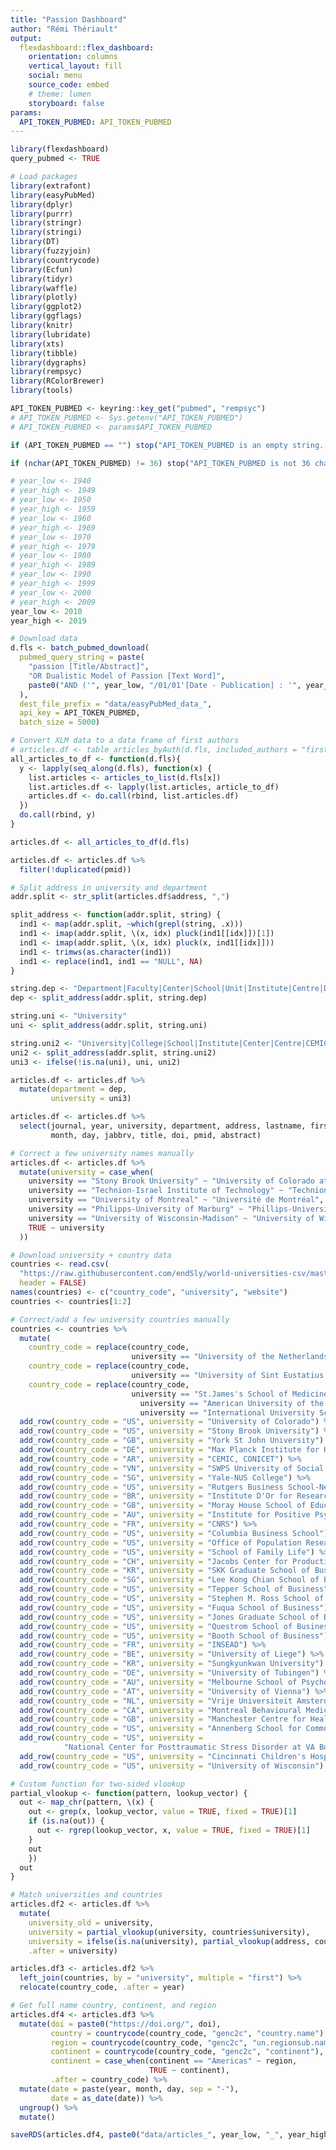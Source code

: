 ```yaml
---
title: "Passion Dashboard"
author: "Rémi Thériault"
output:
  flexdashboard::flex_dashboard:
    orientation: columns
    vertical_layout: fill
    social: menu
    source_code: embed
    # theme: lumen
    storyboard: false
params:
  API_TOKEN_PUBMED: API_TOKEN_PUBMED
---
```


```r
library(flexdashboard)
query_pubmed <- TRUE
```

```r
# Load packages
library(extrafont)
library(easyPubMed)
library(dplyr)
library(purrr)
library(stringr)
library(stringi)
library(DT)
library(fuzzyjoin)
library(countrycode)
library(Ecfun)
library(tidyr)
library(waffle)
library(plotly)
library(ggplot2)
library(ggflags)
library(knitr)
library(lubridate)
library(xts)
library(tibble)
library(dygraphs)
library(rempsyc)
library(RColorBrewer)
library(tools)

```

```r
API_TOKEN_PUBMED <- keyring::key_get("pubmed", "rempsyc")
# API_TOKEN_PUBMED <- Sys.getenv("API_TOKEN_PUBMED")
# API_TOKEN_PUBMED <- params$API_TOKEN_PUBMED

if (API_TOKEN_PUBMED == "") stop("API_TOKEN_PUBMED is an empty string. Terminating workflow.")

if (nchar(API_TOKEN_PUBMED) != 36) stop("API_TOKEN_PUBMED is not 36 characters-long. Terminating workflow.")

```

```r
# year_low <- 1940
# year_high <- 1949
# year_low <- 1950
# year_high <- 1959
# year_low <- 1960
# year_high <- 1969
# year_low <- 1970
# year_high <- 1979
# year_low <- 1980
# year_high <- 1989
# year_low <- 1990
# year_high <- 1999
# year_low <- 2000
# year_high <- 2009
year_low <- 2010
year_high <- 2019

# Download data
d.fls <- batch_pubmed_download(
  pubmed_query_string = paste(
    "passion [Title/Abstract]",
    "OR Dualistic Model of Passion [Text Word]",
    paste0("AND ('", year_low, "/01/01'[Date - Publication] : '", year_high, "/12/31'[Date - Publication])")
  ),
  dest_file_prefix = "data/easyPubMed_data_",
  api_key = API_TOKEN_PUBMED,
  batch_size = 5000)

```

```r
# Convert XLM data to a data frame of first authors
# articles.df <- table_articles_byAuth(d.fls, included_authors = "first")
all_articles_to_df <- function(d.fls){
  y <- lapply(seq_along(d.fls), function(x) {
    list.articles <- articles_to_list(d.fls[x])
    list.articles.df <- lapply(list.articles, article_to_df)
    articles.df <- do.call(rbind, list.articles.df)
  })
  do.call(rbind, y)
}

articles.df <- all_articles_to_df(d.fls)

articles.df <- articles.df %>% 
  filter(!duplicated(pmid))

```

```r
# Split address in university and department
addr.split <- str_split(articles.df$address, ",")

split_address <- function(addr.split, string) {
  ind1 <- map(addr.split, ~which(grepl(string, .x)))
  ind1 <- imap(addr.split, \(x, idx) pluck(ind1[[idx]])[1])
  ind1 <- imap(addr.split, \(x, idx) pluck(x, ind1[[idx]]))
  ind1 <- trimws(as.character(ind1))
  ind1 <- replace(ind1, ind1 == "NULL", NA)
}

string.dep <- "Department|Faculty|Center|School|Unit|Institute|Centre|Division|Unidad"
dep <- split_address(addr.split, string.dep)

string.uni <- "University"
uni <- split_address(addr.split, string.uni)

string.uni2 <- "University|College|School|Institute|Center|Centre|CEMIC, CONICET|CNRS|INSEAD"
uni2 <- split_address(addr.split, string.uni2)
uni3 <- ifelse(!is.na(uni), uni, uni2)

articles.df <- articles.df %>%
  mutate(department = dep,
         university = uni3)

articles.df <- articles.df %>%
  select(journal, year, university, department, address, lastname, firstname,
         month, day, jabbrv, title, doi, pmid, abstract)
```

```r
# Correct a few university names manually
articles.df <- articles.df %>%
  mutate(university = case_when(
    university == "Stony Brook University" ~ "University of Colorado at Colorado Springs",
    university == "Technion-Israel Institute of Technology" ~ "Technion - Israel Institute of Technology",
    university == "University of Montreal" ~ "Université de Montréal",
    university == "Philipps-University of Marburg" ~ "Phillips-Universität Marburg",
    university == "University of Wisconsin-Madison" ~ "University of Wisconsin - Madison",
    TRUE ~ university
  ))

```

```r
# Download university + country data
countries <- read.csv(
  "https://raw.githubusercontent.com/endSly/world-universities-csv/master/world-universities.csv",
  header = FALSE)
names(countries) <- c("country_code", "university", "website")
countries <- countries[1:2]

# Correct/add a few university countries manually
countries <- countries %>% 
  mutate(
    country_code = replace(country_code, 
                           university == "University of the Netherlands Antilles, Curacao", "CW"),
    country_code = replace(country_code, 
                           university == "University of Sint Eustatius School of Medicine", "SX"),
    country_code = replace(country_code, 
                           university == "St.James's School of Medicine, Bonaire" |
                             university == "American University of the Caribbean, Sint Maarten" |
                             university == "International University School of Medicine (IUSOM)", "BQ")) %>% 
  add_row(country_code = "US", university = "University of Colorado") %>%
  add_row(country_code = "US", university = "Stony Brook University") %>%
  add_row(country_code = "GB", university = "York St John University") %>%
  add_row(country_code = "DE", university = "Max Planck Institute for Human Development") %>%
  add_row(country_code = "AR", university = "CEMIC, CONICET") %>%
  add_row(country_code = "VN", university = "SWPS University of Social Sciences and Humanities") %>%
  add_row(country_code = "SG", university = "Yale-NUS College") %>%
  add_row(country_code = "US", university = "Rutgers Business School-Newark and New Brunswick") %>%
  add_row(country_code = "BR", university = "Institute D'Or for Research and Teaching") %>%
  add_row(country_code = "GB", university = "Moray House School of Education and Sport") %>%
  add_row(country_code = "AU", university = "Institute for Positive Psychology and Education") %>%
  add_row(country_code = "FR", university = "CNRS") %>%
  add_row(country_code = "US", university = "Columbia Business School") %>%
  add_row(country_code = "US", university = "Office of Population Research") %>%
  add_row(country_code = "US", university = "School of Family Life") %>%
  add_row(country_code = "CH", university = "Jacobs Center for Productive Youth Development") %>%
  add_row(country_code = "KR", university = "SKK Graduate School of Business") %>%
  add_row(country_code = "SG", university = "Lee Kong Chian School of Business") %>%
  add_row(country_code = "US", university = "Tepper School of Business") %>%
  add_row(country_code = "US", university = "Stephen M. Ross School of Business") %>%
  add_row(country_code = "US", university = "Fuqua School of Business") %>%
  add_row(country_code = "US", university = "Jones Graduate School of Business") %>%
  add_row(country_code = "US", university = "Questrom School of Business") %>%
  add_row(country_code = "US", university = "Booth School of Business") %>%
  add_row(country_code = "FR", university = "INSEAD") %>% 
  add_row(country_code = "BE", university = "University of Liege") %>%
  add_row(country_code = "KR", university = "Sungkyunkwan University") %>%
  add_row(country_code = "DE", university = "University of Tubingen") %>%
  add_row(country_code = "AU", university = "Melbourne School of Psychological Sciences") %>%
  add_row(country_code = "AT", university = "University of Vienna") %>%
  add_row(country_code = "NL", university = "Vrije Universiteit Amsterdam") %>%
  add_row(country_code = "CA", university = "Montreal Behavioural Medicine Centre (MBMC)") %>%
  add_row(country_code = "GB", university = "Manchester Centre for Health Psychology") %>%
  add_row(country_code = "US", university = "Annenberg School for Communication and Journalism") %>%
  add_row(country_code = "US", university = 
            "National Center for Posttraumatic Stress Disorder at VA Boston Healthcare System") %>%
  add_row(country_code = "US", university = "Cincinnati Children's Hospital Medical Center") %>%
  add_row(country_code = "US", university = "University of Wisconsin")

# Custom function for two-sided vlookup
partial_vlookup <- function(pattern, lookup_vector) {
  out <- map_chr(pattern, \(x) {
    out <- grep(x, lookup_vector, value = TRUE, fixed = TRUE)[1]
    if (is.na(out)) {
      out <- rgrep(lookup_vector, x, value = TRUE, fixed = TRUE)[1]
    }
    out
    })
  out
}

```

```r
# Match universities and countries
articles.df2 <- articles.df %>%
  mutate(
    university_old = university,
    university = partial_vlookup(university, countries$university),
    university = ifelse(is.na(university), partial_vlookup(address, countries$university), university),
    .after = university)

articles.df3 <- articles.df2 %>%
  left_join(countries, by = "university", multiple = "first") %>% 
  relocate(country_code, .after = year)

```

```r
# Get full name country, continent, and region
articles.df4 <- articles.df3 %>% 
  mutate(doi = paste0("https://doi.org/", doi),
         country = countrycode(country_code, "genc2c", "country.name"),
         region = countrycode(country_code, "genc2c", "un.regionsub.name"),
         continent = countrycode(country_code, "genc2c", "continent"),
         continent = case_when(continent == "Americas" ~ region,
                               TRUE ~ continent),
         .after = country_code) %>% 
  mutate(date = paste(year, month, day, sep = "-"),
         date = as_date(date)) %>% 
  ungroup() %>% 
  mutate()

```

```r
saveRDS(articles.df4, paste0("data/articles_", year_low, "_", year_high, ".rds"))
```

